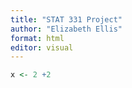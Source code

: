 ```yaml
---
title: "STAT 331 Project"
author: "Elizabeth Ellis"
format: html
editor: visual
---
```


```r
x <- 2 +2
```
